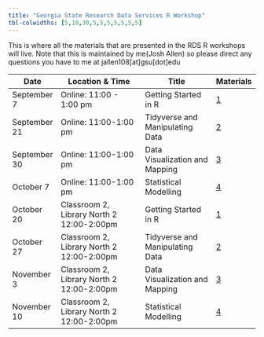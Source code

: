 ```yaml
---
title: "Georgia State Research Data Services R Workshop"
tbl-colwidths: [5,10,30,5,5,5,5,5,5,5]
---
```


This is where all the materials that are presented in the RDS R workshops will live. Note that this is maintained by me(Josh Allen) so please direct any questions you have to me at jallen108\[at\]gsu\[dot\]edu

::: column-screen-inset-right


| Date         | Location & Time                           | Title                           | Materials |
|--------------|-------------------------------------------|---------------------------------|-----------|
| September 7  | Online: 11:00 - 1:00 pm                   | Getting Started in R            |[1](/weeks/week-1.html)|
| September 21 | Online: 11:00-1:00 pm                     | Tidyverse and Manipulating Data |[2](/weeks/week-2.qmd)           |
| September 30 | Online: 11:00-1:00 pm                     | Data Visualization and Mapping  | [3](/weeks/week-3.qmd)          |
| October 7    | Online: 11:00-1:00 pm                     | Statistical Modelling           |   [4](/weeks/week-4.qmd)        |
| October 20   | Classroom 2, Library North 2 12:00-2:00pm | Getting Started in R            | [1](/weeks/week-1.qmd)       |
| October 27   | Classroom 2, Library North 2 12:00-2:00pm | Tidyverse and Manipulating Data |  [2](/weeks/week-2.qmd)         |
| November 3   | Classroom 2, Library North 2 12:00-2:00pm | Data Visualization and Mapping  |    [3](/weeks/week-3.qmd)       |
| November 10  | Classroom 2, Library North 2 12:00-2:00pm | Statistical Modelling           |     [4](/weeks/week-4.qmd)      |
:::